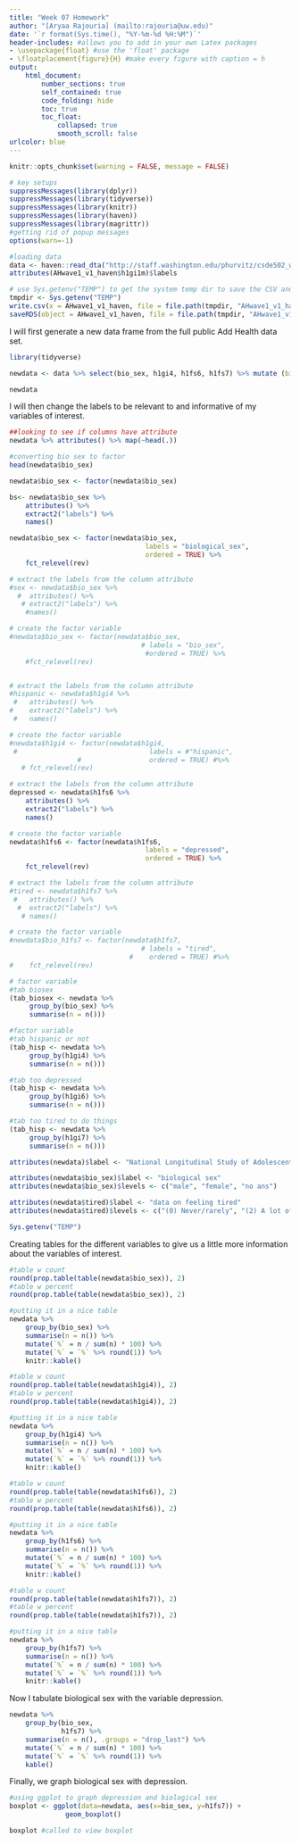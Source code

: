 ```yaml
---
title: "Week 07 Homework"
author: "[Aryaa Rajouria] (mailto:rajouria@uw.edu)"
date: '`r format(Sys.time(), "%Y-%m-%d %H:%M")`'
header-includes: #allows you to add in your own Latex packages
- \usepackage{float} #use the 'float' package
- \floatplacement{figure}{H} #make every figure with caption = h
output: 
    html_document:
        number_sections: true
        self_contained: true
        code_folding: hide
        toc: true
        toc_float:
            collapsed: true
            smooth_scroll: false
urlcolor: blue        
---
```


```r
knitr::opts_chunk$set(warning = FALSE, message = FALSE)
```


```r
# key setups
suppressMessages(library(dplyr))
suppressMessages(library(tidyverse))
suppressMessages(library(knitr))
suppressMessages(library(haven))
suppressMessages(library(magrittr))
#getting rid of popup messages
options(warn=-1)
```

```r
#loading data
data <- haven::read_dta("http://staff.washington.edu/phurvitz/csde502_winter_2021/data/AHwave1_v1.dta")
attributes(AHwave1_v1_haven$h1gi1m)$labels
```
```r
# use Sys.getenv("TEMP") to get the system temp dir to save the CSV and RDS files
tmpdir <- Sys.getenv("TEMP")
write.csv(x = AHwave1_v1_haven, file = file.path(tmpdir, "AHwave1_v1_haven.csv"), row.names = FALSE)
saveRDS(object = AHwave1_v1_haven, file = file.path(tmpdir, "AHwave1_v1_haven.RDS"))
```

I will first generate a new data frame from the full public Add Health data set. 

```r

library(tidyverse)

newdata <- data %>% select(bio_sex, h1gi4, h1fs6, h1fs7) %>% mutate (bio_sex = bio_sex, hisp= h1gi4, dep = h1fs6, tired = h1fs7)

newdata

```

I will then change the labels to be relevant to and informative of my variables of interest.
```r
##looking to see if columns have attribute
newdata %>% attributes() %>% map(~head(.))

#converting bio sex to factor
head(newdata$bio_sex)

newdata$bio_sex <- factor(newdata$bio_sex)

bs<- newdata$bio_sex %>% 
    attributes() %>% 
    extract2("labels") %>% 
    names()

newdata$bio_sex <- factor(newdata$bio_sex, 
                                  labels = "biological_sex", 
                                  ordered = TRUE) %>% 
    fct_relevel(rev)
```





```r
# extract the labels from the column attribute
#sex <- newdata$bio_sex %>% 
  #  attributes() %>% 
   # extract2("labels") %>% 
    #names()

# create the factor variable
#newdata$bio_sex <- factor(newdata$bio_sex, 
                                 # labels = "bio_sex", 
                                  #ordered = TRUE) %>% 
    #fct_relevel(rev)


# extract the labels from the column attribute
#hispanic <- newdata$h1gi4 %>% 
 #   attributes() %>% 
#    extract2("labels") %>% 
 #   names()

# create the factor variable
#newdata$h1gi4 <- factor(newdata$h1gi4, 
 #                                 labels = #"hispanic", 
                 #                 ordered = TRUE) #%>% 
   # fct_relevel(rev)

# extract the labels from the column attribute
depressed <- newdata$h1fs6 %>% 
    attributes() %>% 
    extract2("labels") %>% 
    names()

# create the factor variable
newdata$h1fs6 <- factor(newdata$h1fs6, 
                                  labels = "depressed", 
                                  ordered = TRUE) %>% 
    fct_relevel(rev)

# extract the labels from the column attribute
#tired <- newdata$h1fs7 %>% 
 #   attributes() %>% 
  #  extract2("labels") %>% 
   # names()

# create the factor variable
#newdata$bio_h1fs7 <- factor(newdata$h1fs7, 
                                 # labels = "tired", 
                              #    ordered = TRUE) #%>% 
#    fct_relevel(rev)
```


```r
# factor variable
#tab biosex
(tab_biosex <- newdata %>% 
     group_by(bio_sex) %>% 
     summarise(n = n()))

#factor variable
#tab hispanic or not
(tab_hisp <- newdata %>% 
     group_by(h1gi4) %>% 
     summarise(n = n()))

#tab too depressed
(tab_hisp <- newdata %>% 
     group_by(h1gi6) %>% 
     summarise(n = n()))

#tab too tired to do things 
(tab_hisp <- newdata %>% 
     group_by(h1gi7) %>% 
     summarise(n = n()))
```


```r
attributes(newdata)$label <- "National Longitudinal Study of Adolescent to Adult Health (Add Health), 1994-2000 with some variable additions"

attributes(newdata$bio_sex)$label <- "biological sex"
attributes(newdata$bio_sex)$levels <- c("male", "female", "no ans")

attributes(newdata$tired)$label <- "data on feeling tired"
attributes(newdata$tired)$levels <- c("(0) Never/rarely", "(2) A lot of the time", "(3) Most/all the time")

```


```r
Sys.getenv("TEMP")
```

Creating tables for the different variables to give us a little more information about the variables of interest.
```r
#table w count
round(prop.table(table(newdata$bio_sex)), 2)
#table w percent
round(prop.table(table(newdata$bio_sex)), 2)

#putting it in a nice table
newdata %>% 
    group_by(bio_sex) %>% 
    summarise(n = n()) %>% 
    mutate(`%` = n / sum(n) * 100) %>% 
    mutate(`%` = `%` %>% round(1)) %>% 
    knitr::kable() 
```
```r
#table w count
round(prop.table(table(newdata$h1gi4)), 2)
#table w percent
round(prop.table(table(newdata$h1gi4)), 2)

#putting it in a nice table
newdata %>% 
    group_by(h1gi4) %>% 
    summarise(n = n()) %>% 
    mutate(`%` = n / sum(n) * 100) %>% 
    mutate(`%` = `%` %>% round(1)) %>% 
    knitr::kable() 

```

```r
#table w count
round(prop.table(table(newdata$h1fs6)), 2)
#table w percent
round(prop.table(table(newdata$h1fs6)), 2)

#putting it in a nice table
newdata %>% 
    group_by(h1fs6) %>% 
    summarise(n = n()) %>% 
    mutate(`%` = n / sum(n) * 100) %>% 
    mutate(`%` = `%` %>% round(1)) %>% 
    knitr::kable() 

```

```r
#table w count
round(prop.table(table(newdata$h1fs7)), 2)
#table w percent
round(prop.table(table(newdata$h1fs7)), 2)

#putting it in a nice table
newdata %>% 
    group_by(h1fs7) %>% 
    summarise(n = n()) %>% 
    mutate(`%` = n / sum(n) * 100) %>% 
    mutate(`%` = `%` %>% round(1)) %>% 
    knitr::kable() 
```

Now I tabulate biological sex with the variable depression. 
```r
newdata %>% 
    group_by(bio_sex,
             h1fs7) %>% 
    summarise(n = n(), .groups = "drop_last") %>% 
    mutate(`%` = n / sum(n) * 100) %>% 
    mutate(`%` = `%` %>% round(1)) %>% 
    kable() 
```

Finally, we graph biological sex with depression. 

```r
#using ggplot to graph depression and biological sex
boxplot <- ggplot(data=newdata, aes(x=bio_sex, y=h1fs7)) +
              geom_boxplot()

boxplot #called to view boxplot 
```
